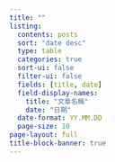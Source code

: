 ```yaml
---
title: ""
listing:
  contents: posts
  sort: "date desc"
  type: table
  categories: true
  sort-ui: false
  filter-ui: false
  fields: [title, date]
  field-display-names:
    title: "文章名稱"
    date: "日期"
  date-format: YY.MM.DD
  page-size: 10
page-layout: full
title-block-banner: true
---
```


